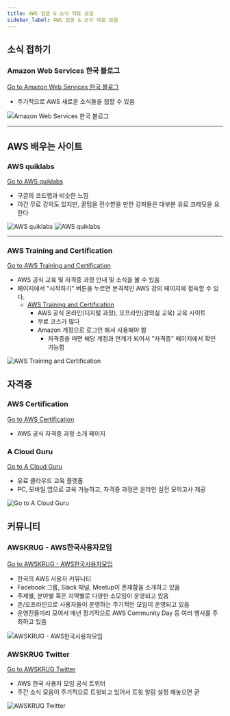 ```yaml
---
title: AWS 입문 & 소식 자료 모음
sidebar_label: AWS 입문 & 소식 자료 모음
---
```


## 소식 접하기
### Amazon Web Services 한국 블로그
[Go to Amazon Web Services 한국 블로그](https://aws.amazon.com/ko/blogs/korea/)

- 주기적으로 AWS 새로운 소식들을 접할 수 있음

![Amazon Web Services 한국 블로그](../../static/aws/001-blog.png)

<hr />

## AWS 배우는 사이트
### AWS quiklabs
[Go to AWS quiklabs](https://amazon.qwiklabs.com/catalog)

- 구글의 코드랩과 비슷한 느낌
- 이건 무료 강의도 있지만, 꿀팁을 전수받을 만한 강좌들은 대부분 유료 크레딧을 요한다

![AWS quiklabs](../../static/aws/001-quicklab1.png)
![AWS quiklabs](../../static/aws/001-quicklab2.png)

<hr />

### AWS Training and Certification
[Go to AWS Training and Certification](https://aws.amazon.com/ko/training/)

- AWS 공식 교육 및 자격증 과정 안내 및 소식을 볼 수 있음
- 페이지에서 "시작하기" 버튼을 누르면 본격적인 AWS 강의 페이지에 접속할 수 있다.
  - [AWS Training and Certification](https://www.aws.training/Dashboard)
    - AWS 공식 온라인(디지털 과정), 오프라인(강의실 교육) 교육 사이트
    - 무료 코스가 많다
    - Amazon 계정으로 로그인 해서 사용해야 함
      - 자격증을 따면 해당 계정과 연계가 되어서 "자격증" 페이지에서 확인 가능함

![AWS Training and Certification](../../static/aws/001-training.png)

## 자격증
### AWS Certification
[Go to AWS Certification](https://aws.amazon.com/ko/certification/)
- AWS 공식 자격증 과정 소개 페이지

### A Cloud Guru
[Go to A Cloud Guru](https://acloudguru.com/)
- 유료 클라우드 교육 플랫폼
- PC, 모바일 앱으로 교육 가능하고, 자격증 과정은 온라인 실전 모의고사 제공

![Go to A Cloud Guru](../../static/aws/001-acloudguru.png)

## 커뮤니티
### AWSKRUG - AWS한국사용자모임

[Go to AWSKRUG - AWS한국사용자모임](https://awskrug.github.io/)
- 한국의 AWS 사용자 커뮤니티
- Facebook 그룹, Slack 채널, Meetup이 존재함을 소개하고 있음
- 주제별, 분야별 혹은 지역별로 다양한 소모임이 운영되고 있음
- 온/오프라인으로 사용자들이 운영하는 주기적인 모임이 운영되고 있음
- 운영진들끼리 모여서 매년 정기적으로 AWS Community Day 등 여러 행사를 주최하고 있음

![AWSKRUG - AWS한국사용자모임](../../static/aws/001-awskrug.png)

### AWSKRUG Twitter
[Go to AWSKRUG Twitter](https://twitter.com/awskrug)
- AWS 한국 사용자 모임 공식 트위터
- 주간 소식 모음이 주기적으로 트윗되고 있어서 트윗 알람 설정 해놓으면 굳

![AWSKRUG Twitter](../../static/aws/001-twitter.png)